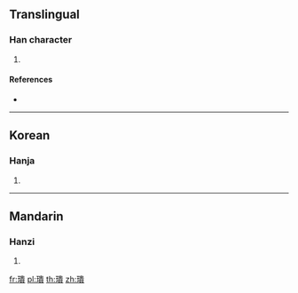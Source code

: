{{character info/new}}
==Translingual==

===Han character===
{{Han char|rn=96|rad=玉|as=12|sn=16|four=|canj=MGLMC}}

# {{defn|Han|sort=玉12}}

====References====
* {{Han ref|kx=0742.080|dkj=21244|dj=1151.210|hdz=21137.130|uh=749D|ud=29853}}

----

==Korean==

===Hanja===
{{ko-hanja|hangeul=괴|eumhun=|rv=goe|mr=koe|y=koy}}

# {{defn|lang=ko|sort=玉12}}

----

==Mandarin==

===Hanzi===
{{cmn-hanzi|pin=[[guī]] ([[gui1]])|wg=kuei<sup>1</sup>}}

# {{defn|lang=cmn|sort=玉12}}

[[fr:璝]]
[[pl:璝]]
[[th:璝]]
[[zh:璝]]